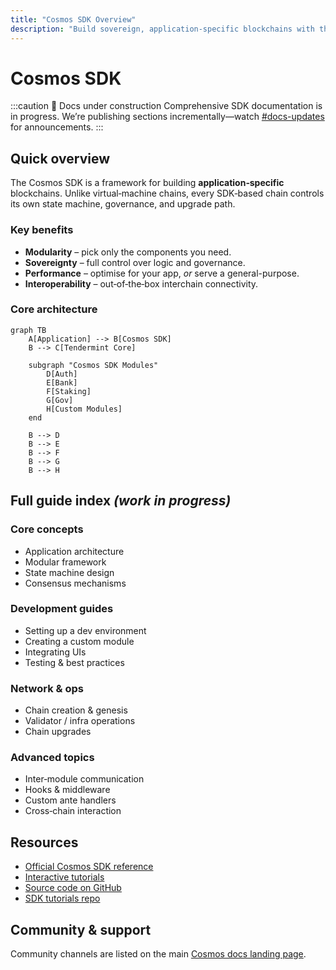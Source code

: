 ```yaml
---
title: "Cosmos SDK Overview"
description: "Build sovereign, application‑specific blockchains with the modular Cosmos SDK framework"
---
```


# Cosmos SDK

:::caution 🚧 Docs under construction
Comprehensive SDK documentation is in progress. We’re publishing sections incrementally—watch [#docs-updates](https://discord.gg/cosmosnetwork) for announcements.
:::

## Quick overview

The Cosmos SDK is a framework for building **application‑specific** blockchains. Unlike virtual‑machine chains, every SDK‑based chain controls its own state machine, governance, and upgrade path.

### Key benefits

- **Modularity** – pick only the components you need.  
- **Sovereignty** – full control over logic and governance.  
- **Performance** – optimise for your app, *or* serve a general-purpose.  
- **Interoperability** – out‑of‑the‑box interchain connectivity.

### Core architecture

```mermaid
graph TB
    A[Application] --> B[Cosmos SDK]
    B --> C[Tendermint Core]

    subgraph "Cosmos SDK Modules"
        D[Auth]
        E[Bank]
        F[Staking]
        G[Gov]
        H[Custom Modules]
    end

    B --> D
    B --> E
    B --> F
    B --> G
    B --> H
```

## Full guide index *(work in progress)*

### Core concepts

* Application architecture
* Modular framework
* State machine design
* Consensus mechanisms

### Development guides

* Setting up a dev environment
* Creating a custom module
* Integrating UIs
* Testing & best practices

### Network & ops

* Chain creation & genesis  
* Validator / infra operations  
* Chain upgrades  

### Advanced topics

* Inter‑module communication  
* Hooks & middleware  
* Custom ante handlers  
* Cross‑chain interaction  

## Resources

* [Official Cosmos SDK reference](https://docs.cosmos.network/)  
* [Interactive tutorials](https://tutorials.cosmos.network/)  
* [Source code on GitHub](https://github.com/cosmos/cosmos-sdk)  
* [SDK tutorials repo](https://github.com/cosmos/sdk-tutorials)

## Community & support

Community channels are listed on the main [Cosmos docs landing page](../).
